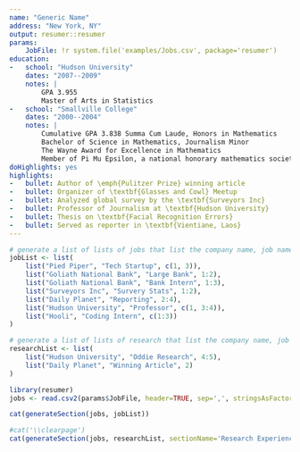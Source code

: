 ```yaml
---
name: "Generic Name"
address: "New York, NY"
output: resumer::resumer
params:
    JobFile: !r system.file('examples/Jobs.csv', package='resumer')
education:
-   school: "Hudson University"
    dates: "2007--2009"
    notes: |
        GPA 3.955  
        Master of Arts in Statistics
-   school: "Smallville College"
    dates: "2000--2004"
    notes: |
        Cumulative GPA 3.838 Summa Cum Laude, Honors in Mathematics  
        Bachelor of Science in Mathematics, Journalism Minor  
        The Wayne Award for Excellence in Mathematics  
        Member of Pi Mu Epsilon, a national honorary mathematics society
doHighlights: yes
highlights:
-   bullet: Author of \emph{Pulitzer Prize} winning article
-   bullet: Organizer of \textbf{Glasses and Cowl} Meetup
-   bullet: Analyzed global survey by the \textbf{Surveyors Inc}
-   bullet: Professor of Journalism at \textbf{Hudson University}
-   bullet: Thesis on \textbf{Facial Recognition Errors}
-   bullet: Served as reporter in \textbf{Vientiane, Laos}
---
```


<!-- This block is where we enter information on jobs that should be included -->
```r
# generate a list of lists of jobs that list the company name, job name and bullet namejobList <- list(
jobList <- list(
    list("Pied Piper", "Tech Startup", c(1, 3)),
    list("Goliath National Bank", "Large Bank", 1:2),
    list("Goliath National Bank", "Bank Intern", 1:3),
    list("Surveyors Inc", "Survery Stats", 1:2),
    list("Daily Planet", "Reporting", 2:4),
    list("Hudson University", "Professor", c(1, 3:4)),
    list("Hooli", "Coding Intern", c(1:3))
)
```

```r
# generate a list of lists of research that list the company name, job name and bullet
researchList <- list(
    list("Hudson University", "Oddie Research", 4:5),
    list("Daily Planet", "Winning Article", 2)
)
```

<!-- This should not be edited -->
```r
library(resumer)
jobs <- read.csv2(params$JobFile, header=TRUE, sep=',', stringsAsFactors=FALSE)
```

<!-- This should not be edited -->
```r
cat(generateSection(jobs, jobList))
```


<!-- Custom LaTeX, such as an atheltics section can be used -->
\begin{rSection}{Athletics}
\textbf{Ice Hockey} \emph{Goaltender} | \textbf{Hudson University} | 2000--2004 \\
\textbf{Curling} \emph{Vice Skip} | \textbf{Hudson University} | 2000--2004
\end{rSection}

\clearpage
<!-- research section -->
```r
#cat('\\clearpage')
cat(generateSection(jobs, researchList, sectionName='Research Experience', type='Research'))
```
